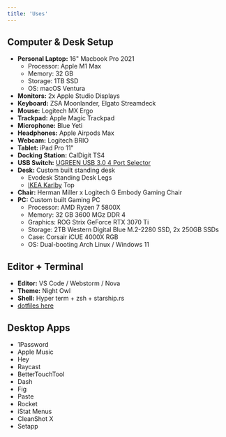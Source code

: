 ```yaml
---
title: 'Uses'
---
```


<RoundedImage
  src="/images/desk-setup.jpg"
  alt="My desk setup!"
  width="1008"
  height="640"
  layout="responsive"
  priority
/>

## Computer & Desk Setup

- **Personal Laptop:** 16" Macbook Pro 2021
  - Processor: Apple M1 Max
  - Memory: 32 GB
  - Storage: 1TB SSD
  - OS: macOS Ventura
- **Monitors:** 2x Apple Studio Displays
- **Keyboard:** ZSA Moonlander, Elgato Streamdeck
- **Mouse:** Logitech MX Ergo
- **Trackpad:** Apple Magic Trackpad
- **Microphone:** Blue Yeti
- **Headphones:** Apple Airpods Max
- **Webcam:** Logitech BRIO
- **Tablet:** iPad Pro 11"
- **Docking Station:** CalDigit TS4
- **USB Switch:** [UGREEN USB 3.0 4 Port Selector](https://www.amazon.com/UGREEN-Selector-Computers-Peripheral-Switcher/dp/B01N6GD9JO)
- **Desk:** Custom built standing desk
  - Evodesk Standing Desk Legs
  - [IKEA Karlby](https://www.ikea.com/us/en/p/karlby-countertop-walnut-veneer-50335208/) Top
- **Chair:** Herman Miller x Logitech G Embody Gaming Chair
- **PC:** Custom built Gaming PC
  - Processor: AMD Ryzen 7 5800X
  - Memory: 32 GB 3600 MGz DDR 4
  - Graphics: ROG Strix GeForce RTX 3070 Ti
  - Storage: 2TB Western Digital Blue M.2-2280 SSD, 2x 250GB SSDs
  - Case: Corsair iCUE 4000X RGB
  - OS: Dual-booting Arch Linux / Windows 11

## Editor + Terminal

- **Editor:** VS Code / Webstorm / Nova
- **Theme:** Night Owl
- **Shell:** Hyper term + zsh + starship.rs
- [dotfiles here](https://github.com/kylepeeler/dotfiles)

## Desktop Apps

- 1Password
- Apple Music
- Hey
- Raycast
- BetterTouchTool
- Dash
- Fig
- Paste
- Rocket
- iStat Menus
- CleanShot X
- Setapp
